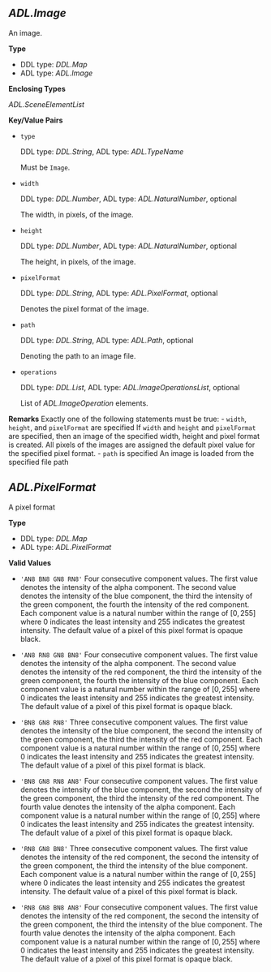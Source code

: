 ## *ADL.Image* {#ref-type-adl-image}
An image.

**Type**

- DDL type: *DDL.Map*
- ADL type: *ADL.Image*

**Enclosing Types**

*ADL.SceneElementList*

__Key/Value Pairs__

- `type`

  DDL type: *DDL.String*, ADL type: *ADL.TypeName*

  Must be `Image`.

- `width`

  DDL type: *DDL.Number*, ADL type: *ADL.NaturalNumber*, optional
  
  The width, in pixels, of the image.

- `height`

  DDL type: *DDL.Number*, ADL type: *ADL.NaturalNumber*, optional
  
  The height, in pixels, of the image.

- `pixelFormat`

   DDL type: *DDL.String*, ADL type: *ADL.PixelFormat*, optional
   
   Denotes the pixel format of the image.

- `path`

  DDL type: *DDL.String*, ADL type: *ADL.Path*, optional
  
  Denoting the path to an image file.

- `operations`

  DDL type: *DDL.List*, ADL type: *ADL.ImageOperationsList*, optional

  List of *ADL.ImageOperation* elements.

**Remarks**
Exactly one of the following statements must be true:
- `width`, `height`, and `pixelFormat` are specified
  If `width` and `height` and `pixelFormat` are specified,
  then an image of the specified width, height and pixel format is created.
  All pixels of the images are assigned the default pixel value for the specified pixel format.
- `path` is specified
  An image is loaded from the specified file path

## *ADL.PixelFormat* {#ref-type-adl-pixelformat}

A pixel format

**Type**

- DDL type: *DDL.Map*
- ADL type: *ADL.PixelFormat*

**Valid Values**

- `'AN8 BN8 GN8 RN8'`
  Four consecutive component values.
  The first value denotes the intensity of the alpha component.
  The second value denotes the intensity of the blue component,
  the third the intensity of the green component,
  the fourth the intensity of the red component.
  Each component value is a natural number within the range of $[0,255]$
  where $0$ indicates the least intensity and $255$ indicates the greatest intensity.
  The default value of a pixel of this pixel format is opaque black.

- `'AN8 RN8 GN8 BN8'`
  Four consecutive component values.
  The first value denotes the intensity of the alpha component.
  The second value denotes the intensity of the red component,
  the third the intensity of the green component,
  the fourth the intensity of the blue component.
  Each component value is a natural number within the range of $[0,255]$
  where $0$ indicates the least intensity and $255$ indicates the greatest intensity.
  The default value of a pixel of this pixel format is opaque black.

- `'BN8 GN8 RN8'`
  Three consecutive component values.
  The first value denotes the intensity of the blue component,
  the second the intensity of the green component,
  the third the intensity of the red component.
  Each component value is a natural number within the range of $[0,255]$
  where $0$ indicates the least intensity and $255$ indicates the greatest intensity.
  The default value of a pixel of this pixel format is black.

- `'BN8 GN8 RN8 AN8'`
  Four consecutive component values.
  The first value denotes the intensity of the blue component,
  the second the intensity of the green component,
  the third the intensity of the red component.
  The fourth value denotes the intensity of the alpha component.
  Each component value is a natural number within the range of $[0,255]$
  where $0$ indicates the least intensity and $255$ indicates the greatest intensity.
  The default value of a pixel of this pixel format is opaque black.

- `'RN8 GN8 BN8'`
  Three consecutive component values.
  The first value denotes the intensity of the red component,
  the second the intensity of the green component,
  the third the intensity of the blue component.
  Each component value is a natural number within the range of $[0,255]$
  where $0$ indicates the least intensity and $255$ indicates the greatest intensity.
  The default value of a pixel of this pixel format is black.

- `'RN8 GN8 BN8 AN8'`
  Four consecutive component values.
  The first value denotes the intensity of the red component,
  the second the intensity of the green component,
  the third the intensity of the blue component.
  The fourth value denotes the intensity of the alpha component.
  Each component value is a natural number within the range of $[0,255]$
  where $0$ indicates the least intensity and $255$ indicates the greatest intensity.
  The default value of a pixel of this pixel format is opaque black.
